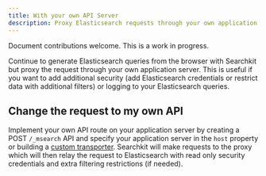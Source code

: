 ```yaml
---
title: With your own API Server
description: Proxy Elasticsearch requests through your own application server
---
```


<Callout>
Document contributions welcome. This is a work in progress.
</Callout>

Continue to generate Elasticsearch queries from the browser with Searchkit but proxy the request through your own application server. This is useful if you want to add additional security (add Elasticsearch credentials or restrict data with additional filters) or logging to your Elasticsearch queries.

## Change the request to my own API

Implement your own API route on your application server by creating a POST `/_msearch` API and specify your application server in the `host` property or building a [custom transporter](/docs/guides/setup-elasticsearch#custom-transport). Searchkit will make requests to the proxy which will then relay the request to Elasticsearch with read only security credentials and extra filtering restrictions (if needed).  